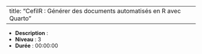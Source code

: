 
---
title: "CefilR : Générer des documents automatisés en R avec Quarto"
---


- **Description** : 
- **Niveau** : 3
- **Durée** : 00:00:00
